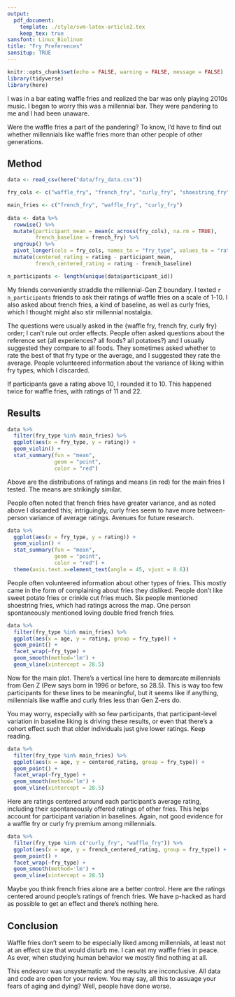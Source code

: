 ```yaml
---
output: 
  pdf_document:
    template: ./style/svm-latex-article2.tex
    keep_tex: true
sansfont: Linux_Biolinum
title: "Fry Preferences"
sansitup: TRUE
---
```


```r
knitr::opts_chunk$set(echo = FALSE, warning = FALSE, message = FALSE)
library(tidyverse)
library(here)
```

I was in a bar eating waffle fries and realized the bar was only playing 2010s music. I began to worry this was a millennial bar. They were pandering to me and I had been unaware. 

Were the waffle fries a part of the pandering? To know, I'd have to find out whether millennials like waffle fries more than other people of other generations.

## Method

```r
data <- read_csv(here("data/fry_data.csv"))
```

```r
fry_cols <- c("waffle_fry", "french_fry", "curly_fry", "shoestring_fry", "steak_fry", "crinkle_cut_fry", "sweet_potato_fry", "double_fried_fry", "wedge_fry")

main_fries <- c("french_fry", "waffle_fry", "curly_fry")
  
data <- data %>%
  rowwise() %>%
  mutate(participant_mean = mean(c_across(fry_cols), na.rm = TRUE),
         french_baseline = french_fry) %>%
  ungroup() %>%
  pivot_longer(cols = fry_cols, names_to = "fry_type", values_to = "rating") %>%
  mutate(centered_rating = rating - participant_mean,
         french_centered_rating = rating - french_baseline)

n_participants <- length(unique(data$participant_id))
```

My friends conveniently straddle the millennial-Gen Z boundary. I texted `r n_participants` friends to ask their ratings of waffle fries on a scale of 1-10. I also asked about french fries, a kind of baseline, as well as curly fries, which I thought might also stir millennial nostalgia. 

The questions were usually asked in the {waffle fry, french fry, curly fry} order; I can't rule out order effects. People often asked questions about the reference set (all experiences? all foods? all potatoes?) and I usually suggested they compare to all foods. They sometimes asked whether to rate the best of that fry type or the average, and I suggested they rate the average. People volunteered information about the variance of liking within fry types, which I discarded. 

If participants gave a rating above 10, I rounded it to 10. This happened twice for waffle fries, with ratings of 11 and 22.

## Results

```r
data %>%
  filter(fry_type %in% main_fries) %>%
  ggplot(aes(x = fry_type, y = rating)) + 
  geom_violin() +
  stat_summary(fun = "mean",
               geom = "point",
               color = "red") 
```

Above are the distributions of ratings and means (in red) for the main fries I tested. The means are strikingly similar. 

People often noted that french fries have greater variance, and as noted above I discarded this; intriguingly, curly fries seem to have more between-person variance of average ratings. Avenues for future research.

```r
data %>%
  ggplot(aes(x = fry_type, y = rating)) + 
  geom_violin() +
  stat_summary(fun = "mean",
               geom = "point",
               color = "red") +
  theme(axis.text.x=element_text(angle = 45, vjust = 0.6))
```

People often volunteered information about other types of fries. This mostly came in the form of complaining about fries they disliked. People don't like sweet potato fries or crinkle cut fries much. Six people mentioned shoestring fries, which had ratings across the map. One person spontaneously mentioned loving double fried french fries.

```r
data %>%
  filter(fry_type %in% main_fries) %>%
  ggplot(aes(x = age, y = rating, group = fry_type)) +
  geom_point() +
  facet_wrap(~fry_type) +
  geom_smooth(method='lm') +
  geom_vline(xintercept = 28.5) 
```

Now for the main plot. There's a vertical line here to demarcate millennials from Gen Z (Pew says born in 1996 or before, so 28.5). This is way too few participants for these lines to be meaningful, but it seems like if anything, millennials like waffle and curly fries less than Gen Z-ers do.

You may worry, especially with so few participants, that participant-level variation in baseline liking is driving these results, or even that there's a cohort effect such that older individuals just give lower ratings. Keep reading.

```r
data %>%
  filter(fry_type %in% main_fries) %>%
  ggplot(aes(x = age, y = centered_rating, group = fry_type)) +
  geom_point() +
  facet_wrap(~fry_type) +
  geom_smooth(method='lm') +
  geom_vline(xintercept = 28.5) 
```

Here are ratings centered around each participant's average rating, including their spontaneously offered ratings of other fries. This helps account for participant variation in baselines. Again, not good evidence for a waffle fry or curly fry premium among millennials.

```r
data %>%
  filter(fry_type %in% c("curly_fry", "waffle_fry")) %>%
  ggplot(aes(x = age, y = french_centered_rating, group = fry_type)) +
  geom_point() +
  facet_wrap(~fry_type) +
  geom_smooth(method='lm') +
  geom_vline(xintercept = 28.5) 
```
Maybe you think french fries alone are a better control. Here are the ratings centered around people's ratings of french fries. We have p-hacked as hard as possible to get an effect and there's nothing here.

## Conclusion

Waffle fries don't seem to be especially liked among millennials, at least not at an effect size that would disturb me. I can eat my waffle fries in peace. As ever, when studying human behavior we mostly find nothing at all.

This endeavor was unsystematic and the results are inconclusive. All data and code are open for your review. You may say, all this to assuage your fears of aging and dying? Well, people have done worse. 

